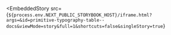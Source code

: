 
<EmbeddedStory
  src={`${process.env.NEXT_PUBLIC_STORYBOOK_HOST}/iframe.html?args=&id=primitive-typography-table--docs&viewMode=story&full=1&shortcuts=false&singleStory=true`}
></EmbeddedStory>